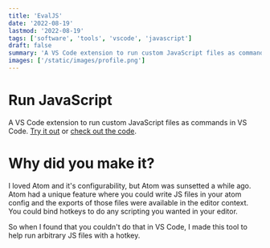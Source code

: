```yaml
---
title: 'EvalJS'
date: '2022-08-19'
lastmod: '2022-08-19'
tags: ['software', 'tools', 'vscode', 'javascript']
draft: false
summary: 'A VS Code extension to run custom JavaScript files as commands or shortcuts'
images: ['/static/images/profile.png']
---
```


# Run JavaScript

A VS Code extension to run custom JavaScript files as commands in VS Code.
[Try it out](https://marketplace.visualstudio.com/items?itemName=ElliotPlant.run-javascript) or
[check out the code](https://github.com/elliotaplant/run-javascript).

# Why did you make it?

I loved Atom and it's configurability, but Atom was sunsetted a while ago. Atom had a unique feature
where you could write JS files in your atom config and the exports of those files were available in
the editor context. You could bind hotkeys to do any scripting you wanted in your editor.

So when I found that you couldn't do that in VS Code, I made this tool to help run arbitrary JS
files with a hotkey.
